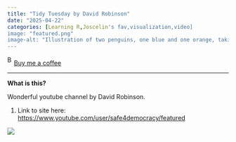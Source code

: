 ```yaml
---
title: "Tidy Tuesday by David Robinson"
date: "2025-04-22"
categories: [Learning R,Joscelin's fav,visualization,video]
image: "featured.png"
image-alt: "Illustration of two penguins, one blue and one orange, taking a selfie with a selfie stick. The moon in the background looks like the Quarto logo."
---
```


<link href="https://fonts.googleapis.com/css?family=Cookie" rel="stylesheet"><a class="bmc-button" target="_blank" href="https://www.buymeacoffee.com/JoscelinRocha">![Buy me a coffee](https://cdn.buymeacoffee.com/buttons/bmc-new-btn-logo.svg){alt="Buy me a coffee" width="15" height="21"}Buy me a coffee</a>

------------------------------------------------------------------------

**What is this?**

Wonderful youtube channel by David Robinson.

1.  Link to site here: <https://www.youtube.com/user/safe4democracy/featured>

![](featured.png)
